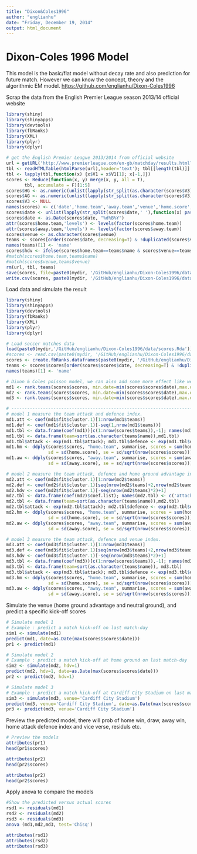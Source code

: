 ```yaml
---
title: "Dixon&Coles1996"
author: "englianhu"
date: "Friday, December 19, 2014"
output: html_document
---
```

# Dixon-Coles 1996 Model

This model is the basic/flat model without decay rate and also prediction for future match. However we can know the concept, theory and the algorithmic EM model. <https://github.com/englianhu/Dixon-Coles1996>

Scrap the data from the English Premier League season 2013/14 official website
```r
library(shiny)
library(shinyapps)
library(devtools)
library(fbRanks)
library(XML)
library(plyr)
library(dplyr)

# get the English Premier League 2013/2014 from official website
url = getURL('http://www.premierleague.com/en-gb/matchday/results.html?paramClubId=ALL&paramComp_8=true&paramSeason=2013-2014&view=.scoresSeason')
tbl <- readHTMLTable(htmlParse(url),header='text'); tbl[[length(tbl)]] <- NULL
tbl <- lapply(tbl,function(x) {x$V1 = x$V1[1]; x[-1,]})
scores <- Reduce(function(x, y) merge(x, y, all = T), 
       tbl, accumulate = F)[1:5]
scores$HG <- as.numeric(unlist(lapply(str_split(as.character(scores$V3),'-'),function(x) x[1])))
scores$AG <- as.numeric(unlist(lapply(str_split(as.character(scores$V3),'-'),function(x) x[2])))
scores$V3 <- NULL
names(scores) <- c('date','home.team','away.team','venue','home.score','away.score')
scores$date <- unlist(lapply(str_split(scores$date,' '),function(x) paste(x[-1],collapse='')))
scores$date <- as.Date(scores$date, "%d%B%Y")
attr(scores$home.team,'levels') <- levels(factor(scores$home.team))
attr(scores$away.team,'levels') <- levels(factor(scores$away.team))
scores$venue <- as.character(scores$venue)
teams <- scores[order(scores$date, decreasing=T) & !duplicated(scores$venue),][c('home.team','venue')]
names(teams)[1] <- 'name'
scores$hdv <- ifelse(scores$home.team==teams$name & scores$venue==teams$venue, 1, 0) # scoresa error:only 33 matches home ground among 380 matches
#match(scores$home.team,teams$name)
#match(scores$venue,teams$venue)
rm(url, tbl, teams)
save(scores, file=paste0(mydir, '/GitHub/englianhu/Dixon-Coles1996/data/scores.Rda'))
write.csv(scores, paste0(mydir, '/GitHub/englianhu/Dixon-Coles1996/data/scores.csv'))
```

Load data and simulate the result
```r
library(shiny)
library(shinyapps)
library(devtools)
library(fbRanks)
library(XML)
library(plyr)
library(dplyr)

# Load soccer matches data
load(paste0(mydir,'/GitHub/englianhu/Dixon-Coles1996/data/scores.Rda'))
#scores <- read.csv(paste0(mydir, '/GitHub/englianhu/Dixon-Coles1996/data/scores.csv'))
scores <- create.fbRanks.dataframes(paste0(mydir, '/GitHub/englianhu/Dixon-Coles1996/data/scores.csv'))
teams <- scores$scores[order(scores$scores$date, decreasing=T) & !duplicated(scores$scores$venue),][c('home.team','venue')]
names(teams)[1] <- 'name'

# Dixon & Coles poisson model, we can also add some more effect like weather, pitch condition, home ground advantages etc.
md1 <- rank.teams(scores$scores, min.date=min(scores$scores$date),max.date=max(scores$scores$date), silent=T) #without other effects
md2 <- rank.teams(scores$scores, min.date=min(scores$scores$date),max.date=max(scores$scores$date), silent=T) #with home team advantage
md3 <- rank.teams(scores$scores, min.date=min(scores$scores$date),max.date=max(scores$scores$date), silent=T, add='venue') #with venue effects

# -------------------------------------------------------------------------------
# model 1 measure the team attack and defence index.
md1.att <- coef(md1$fit$cluster.1)[1:nrow(md1$teams)]
md1.def <- coef(md1$fit$cluster.1)[-seq(1,nrow(md1$teams))]
md1.tbl <- data.frame(coef(md1))[c(1:nrow(scores$teams)),-1]; names(md1.tbl) <- c('attack','defence')
md1.tbl <- data.frame(team=sort(as.character(teams$name)),md1.tbl)
md1.tbl$attack <- exp(md1.tbl$attack); md1.tbl$defence <- exp(md1.tbl$defence); row.names(md1.tbl) <- NULL
md1.hm <- ddply(scores$scores, "home.team", summarise, scores = sum(home.score), mean = mean(home.score),
                sd = sd(home.score), se = sd/sqrt(nrow(scores$scores)))
md1.aw <- ddply(scores$scores, "away.team", summarise, scores = sum(away.score), mean  = mean(away.score),
                sd = sd(away.score), se = sd/sqrt(nrow(scores$scores)))

# model 2 measure the team attack, defence and home ground advantage index.
md2.att <- coef(md2$fit$cluster.1)[1:nrow(md2$teams)]
md2.def <- coef(md2$fit$cluster.1)[seq(nrow(md2$teams)+2,nrow(md2$teams)*2)-1]
md2.hdv <- coef(md2$fit$cluster.1)[-seq(nrow(md2$teams)*2)+1]
md2.tbl <- data.frame(coef(md2)$coef.list); names(md2.tbl) <- c('attack','defence','hdv')
md2.tbl <- data.frame(team=sort(as.character(teams$name)),md2.tbl)
md2.tbl$attack <- exp(md2.tbl$attack); md2.tbl$defence <- exp(md2.tbl$defence); row.names(md2.tbl) <- NULL
md2.hm <- ddply(scores$scores, "home.team", summarise, scores = sum(home.score), mean = mean(home.score),
                sd = sd(home.score), se = sd/sqrt(nrow(scores$scores)))
md2.aw <- ddply(scores$scores, "away.team", summarise, scores = sum(away.score), mean  = mean(away.score),
                sd = sd(away.score), se = sd/sqrt(nrow(scores$scores)))

# model 3 measure the team attack, defence and venue index.
md3.att <- coef(md3$fit$cluster.1)[1:nrow(md3$teams)]
md3.def <- coef(md3$fit$cluster.1)[seq(nrow(md3$teams)+2,nrow(md3$teams)*2)-1]
md3.hdv <- coef(md3$fit$cluster.1)[-seq(nrow(md3$teams)*2)+1]
md3.tbl <- data.frame(coef(md3))[c(1:nrow(scores$teams)),-1]; names(md3.tbl) <- c('attack','defence')
md3.tbl <- data.frame(team=sort(as.character(teams$name)), md3.tbl)
md3.tbl$attack <- exp(md3.tbl$attack); md3.tbl$defence <- exp(md3.tbl$defence); row.names(md3.tbl) <- NULL
md3.hm <- ddply(scores$scores, "home.team", summarise, scores = sum(home.score), mean = mean(home.score),
                sd = sd(home.score), se = sd/sqrt(nrow(scores$scores)))
md3.aw <- ddply(scores$scores, "away.team", summarise, scores = sum(away.score), mean  = mean(away.score),
                sd = sd(away.score), se = sd/sqrt(nrow(scores$scores)))
```

Simulate the venue (home ground advantage and neutral ground), and predict a specific kick-off scores
```r
# Simulate model 1
# Example : predict a match kick-off on last match-day
sim1 <- simulate(md1)
predict(md1, date=as.Date(max(scores$scores$date)))
pr1 <- predict(md1)

# Simulate model 2
# Example : predict a match kick-off at home ground on last match-day
sim2 <- simulate(md2, hdv=1)
predict(md2, hdv=1, date=as.Date(max(scores$scores$date)))
pr2 <- predict(md2, hdv=1)

# Simulate model 3
# Example : predict a match kick-off at Cardiff City Stadium on last match-day
sim3 <- simulate(md3, venue='Cardiff City Stadium')
predict(md3, venue='Cardiff City Stadium', date=as.Date(max(scores$scores$date)))
pr3 <- predict(md3, venue='Cardiff City Stadium')
```

Preview the predicted model, there will prob of home win, draw, away win, home attack defence index and vice verse, residuls etc.
```r
# Preview the models
attributes(pr1)
head(pr1$scores)

attributes(pr2)
head(pr2$scores)

attributes(pr2)
head(pr2$scores)
```

Apply anova to compare the models
```r
#Show the predicted versus actual scores
rsd1 <- residuals(md1)
rsd2 <- residuals(md2)
rsd3 <- residuals(md3)
anova (md1,md2,md3, test='Chisq')

attributes(rsd1)
attributes(rsd2)
attributes(rsd3)
```
